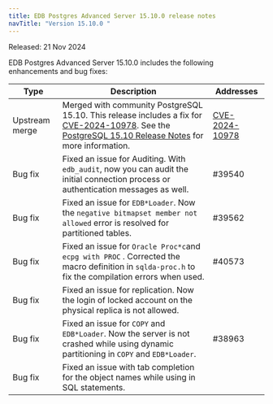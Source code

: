 ```yaml
---
title: EDB Postgres Advanced Server 15.10.0 release notes
navTitle: "Version 15.10.0 "
---
```


Released: 21 Nov 2024

EDB Postgres Advanced Server 15.10.0  includes the following enhancements and bug fixes:

| Type           | Description                                                                                                                                                                                                                                                           | Addresses                                                                     |
|----------------|-----------------------------------------------------------------------------------------------------------------------------------------------------------------------------------------------------------------------------------------------------------------------|-------------------------------------------------------------------------------|
| Upstream merge | Merged with community PostgreSQL 15.10. This release includes a fix for [CVE-2024-10978](https://www.postgresql.org/support/security/CVE-2024-10978/). See the [PostgreSQL 15.10 Release Notes](https://www.postgresql.org/docs/release/15.10/) for more information. | [CVE-2024-10978](https://www.postgresql.org/support/security/CVE-2024-10978/) |
| Bug&nbsp;fix   | Fixed an issue for Auditing. With `edb_audit`, now you can audit the initial connection process or authentication messages as well.                                                                                                                                   | #39540                                                                        |
| Bug&nbsp;fix   | Fixed an issue for `EDB*Loader`. Now the `negative bitmapset member not allowed` error is resolved for partitioned tables.                                                                                                                                            | #39562                                                                        |
| Bug&nbsp;fix   | Fixed an issue for `Oracle Proc*c`and `ecpg with PROC` . Corrected the macro definition in `sqlda-proc.h` to fix the compilation errors when used.                                                                                                                    | #40573                                                                        |
| Bug&nbsp;fix   | Fixed an issue for replication. Now the login of locked account on the physical replica is not allowed.                                                                                                                                                               |                                                                               |
| Bug&nbsp;fix   | Fixed an issue for `COPY` and `EDB*Loader`. Now the server is not crashed while using dynamic partitioning in `COPY` and `EDB*Loader`.                                                                                                                                | #38963                                                                        |
| Bug&nbsp;fix   | Fixed an issue with tab completion for the object names while using in SQL statements.                                                                                                                                                                                |                                                                               |
